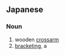 ==Japanese==
{{ja-kanjitab|腕|木}}

===Noun===
{{ja-noun|うでぎ}}

# wooden [[crossarm]]
# [[bracketing]], a {{l|en|bracket|id=item attached to a wall to hold up a shelf}}
